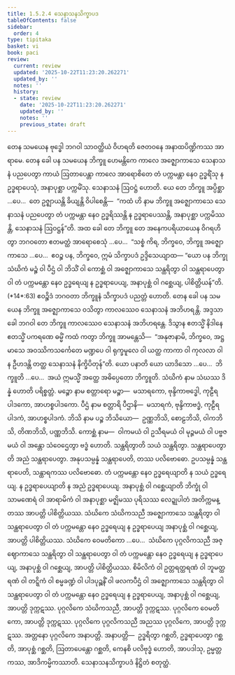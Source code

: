 ```yaml
---
title: 1.5.2.4 သေနာသနသိက္ခာပဒ
tableOfContents: false
sidebar:
  order: 4
type: tipitaka
basket: vi
book: paci
review:
  current: review
  updated: '2025-10-22T11:23:20.262271'
  updated_by: ''
  notes: ''
  history:
  - state: review
    date: '2025-10-22T11:23:20.262271'
    updated_by: ''
    notes: ''
    previous_state: draft
---
```



<ReviewStatus review={frontmatter.review} showDetails={true} />

<HypothesisAnnotation frontmatter={frontmatter} />

<DynamicBreadcrumb />

<Division number="108" book="paci" e="ch" v="2" p="58">

<Paragraph number="380" book="paci">
တေန သမယေန ဗုဒ္ဓေါ ဘဂဝါ သာဝတ္ထိယံ ဝိဟရတိ ဇေတဝနေ အနာထပိဏ္ဍိကဿ အာရာမေ. တေန ခေါ ပန သမယေန ဘိက္ခူ ဟေမန္တိကေ ကာလေ အဇ္ဈောကာသေ သေနာသနံ ပညပေတွာ ကာယံ ဩတာပေန္တာ ကာလေ အာရောစိတေ တံ ပက္ကမန္တာ နေဝ ဥဒ္ဓရိံသု န ဥဒ္ဓရာပေသုံ, အနာပုစ္ဆာ ပက္ကမိံသု. သေနာသနံ ဩဝဋ္ဌံ ဟောတိ. ယေ တေ ဘိက္ခူ အပ္ပိစ္ဆာ …ပေ…  တေ ဥဇ္ဈာယန္တိ ခိယျန္တိ ဝိပါစေန္တိ—  “ကထံ ဟိ နာမ ဘိက္ခူ အဇ္ဈောကာသေ သေနာသနံ ပညပေတွာ တံ ပက္ကမန္တာ နေဝ ဥဒ္ဓရိဿန္တိ န ဥဒ္ဓရာပေဿန္တိ, အနာပုစ္ဆာ ပက္ကမိဿန္တိ, သေနာသနံ ဩဝဋ္ဌန်”တိ.
</Paragraph>

<Paragraph number="381" book="paci">
အထ ခေါ တေ ဘိက္ခူ တေ အနေကပရိယာယေန ဝိဂရဟိတွာ ဘဂဝတော ဧတမတ္ထံ အာရောစေသုံ …ပေ…  “သစ္စံ ကိရ, ဘိက္ခဝေ, ဘိက္ခူ အဇ္ဈောကာသေ …ပေ…  ဧဝဉ္စ ပန, ဘိက္ခဝေ, ဣမံ သိက္ခာပဒံ ဥဒ္ဒိသေယျာထ—
</Paragraph>

</Division>
<Division number="109" book="paci" e="ch" v="2" p="58">

<Paragraph number="382" book="paci">
<Emphasis>“ယော ပန ဘိက္ခု သံဃိကံ မဉ္စံ ဝါ ပီဌံ ဝါ ဘိသိံ ဝါ ကောစ္ဆံ ဝါ အဇ္ဈောကာသေ သန္ထရိတွာ ဝါ သန္ထရာပေတွာ ဝါ တံ ပက္ကမန္တော နေဝ ဥဒ္ဓရေယျ န ဥဒ္ဓရာပေယျ, အနာပုစ္ဆံ ဝါ ဂစ္ဆေယျ, ပါစိတ္တိယန်”</Emphasis>တိ. (*14*:<Emphasis>63</Emphasis>)
</Paragraph>

<Paragraph number="383" book="paci">
ဧဝဉ္စိဒံ ဘဂဝတာ ဘိက္ခူနံ သိက္ခာပဒံ ပညတ္တံ ဟောတိ.
</Paragraph>

</Division>
<Division number="110" book="paci" e="ch" v="2" p="58">

<Paragraph number="384" book="paci">
တေန ခေါ ပန သမယေန ဘိက္ခူ အဇ္ဈောကာသေ ဝသိတွာ ကာလဿေဝ သေနာသနံ အဘိဟရန္တိ. အဒ္ဒသာ ခေါ ဘဂဝါ တေ ဘိက္ခူ ကာလဿေဝ သေနာသနံ အဘိဟရန္တေ. ဒိသွာန ဧတသ္မိံ နိဒါနေ ဧတသ္မိံ ပကရဏေ ဓမ္မိံ ကထံ ကတွာ ဘိက္ခူ အာမန္တေသိ—  “အနုဇာနာမိ, ဘိက္ခဝေ, အဋ္ဌ မာသေ အဝဿိကသင်္ကေတေ မဏ္ဍပေ ဝါ ရုက္ခမူလေ ဝါ ယတ္ထ ကာကာ ဝါ ကုလလာ ဝါ န ဦဟဒန္တိ တတ္ထ သေနာသနံ နိက္ခိပိတုန်”တိ.
</Paragraph>

</Division>
<Division number="111" book="paci" e="ch" v="2" p="58">

<Paragraph number="385" book="paci">
<Emphasis>ယော ပနာ</Emphasis>တိ ယော ယာဒိသော …ပေ…  <Emphasis>ဘိက္ခူ</Emphasis>တိ …ပေ…  အယံ ဣမသ္မိံ အတ္ထေ အဓိပ္ပေတော ဘိက္ခူတိ.
</Paragraph>

<Paragraph number="386" book="paci">
<Emphasis>သံဃိကံ</Emphasis> နာမ သံဃဿ ဒိန္နံ ဟောတိ ပရိစ္စတ္တံ.
</Paragraph>

<Paragraph number="387" book="paci">
<Emphasis>မဉ္စော</Emphasis> နာမ စတ္တာရော မဉ္စာ—  မသာရကော, ဗုန္ဒိကာဗဒ္ဓေါ, ကုဠီရပါဒကော, အာဟစ္စပါဒကော.
</Paragraph>

<Paragraph number="388" book="paci">
<Emphasis>ပီဌံ</Emphasis> နာမ စတ္တာရိ ပီဌာနိ—  မသာရကံ, ဗုန္ဒိကာဗဒ္ဓံ, ကုဠီရပါဒကံ, အာဟစ္စပါဒကံ.
</Paragraph>

<Paragraph number="389" book="paci">
<Emphasis>ဘိသိ</Emphasis> နာမ ပဉ္စ ဘိသိယော—  ဥဏ္ဏဘိသိ, စောဠဘိသိ, ဝါကဘိသိ, တိဏဘိသိ, ပဏ္ဏဘိသိ.
</Paragraph>

<Paragraph number="390" book="paci">
<Emphasis>ကောစ္ဆံ</Emphasis> နာမ—  ဝါကမယံ ဝါ ဥသီရမယံ ဝါ မုဉ္ဇမယံ ဝါ ပဗ္ဗဇမယံ ဝါ အန္တော သံဝေဌေတွာ ဗဒ္ဓံ ဟောတိ.
</Paragraph>

<Paragraph number="391" book="paci">
<Emphasis>သန္ထရိတွာ</Emphasis>တိ သယံ သန္ထရိတွာ.
</Paragraph>

<Paragraph number="392" book="paci">
<Emphasis>သန္ထရာပေတွာ</Emphasis>တိ အညံ သန္ထရာပေတွာ. အနုပသမ္ပန္နံ သန္ထရာပေတိ, တဿ ပလိဗောဓော. ဥပသမ္ပန္နံ သန္ထရာပေတိ, သန္ထာရကဿ ပလိဗောဓော.
</Paragraph>

<Paragraph number="393" book="paci">
<Emphasis>တံ ပက္ကမန္တော နေဝ ဥဒ္ဓရေယျာ</Emphasis>တိ န သယံ ဥဒ္ဓရေယျ.
</Paragraph>

<Paragraph number="394" book="paci">
<Emphasis>န ဥဒ္ဓရာပေယျာ</Emphasis>တိ န အညံ ဥဒ္ဓရာပေယျ.
</Paragraph>

<Paragraph number="395" book="paci">
<Emphasis>အနာပုစ္ဆံ ဝါ ဂစ္ဆေယျာ</Emphasis>တိ ဘိက္ခုံ ဝါ သာမဏေရံ ဝါ အာရာမိကံ ဝါ အနာပုစ္ဆာ မဇ္ဈိမဿ ပုရိသဿ လေဍ္ဍုပါတံ အတိက္ကမန္တဿ အာပတ္တိ ပါစိတ္တိယဿ.
</Paragraph>

</Division>
<Division number="112" book="paci" e="ch" v="2" p="59">

<Paragraph number="396" book="paci">
သံဃိကေ သံဃိကသညီ အဇ္ဈောကာသေ သန္ထရိတွာ ဝါ သန္ထရာပေတွာ ဝါ တံ ပက္ကမန္တော နေဝ ဥဒ္ဓရေယျ န ဥဒ္ဓရာပေယျ အနာပုစ္ဆံ ဝါ ဂစ္ဆေယျ, အာပတ္တိ ပါစိတ္တိယဿ. သံဃိကေ ဝေမတိကော …ပေ…  သံဃိကေ ပုဂ္ဂလိကသညီ အဇ္ဈောကာသေ သန္ထရိတွာ ဝါ သန္ထရာပေတွာ ဝါ တံ ပက္ကမန္တော နေဝ ဥဒ္ဓရေယျ န ဥဒ္ဓရာပေယျ, အနာပုစ္ဆံ ဝါ ဂစ္ဆေယျ, အာပတ္တိ ပါစိတ္တိယဿ.
</Paragraph>

<Paragraph number="397" book="paci">
စိမိလိကံ ဝါ ဥတ္တရတ္ထရဏံ ဝါ ဘူမတ္ထရဏံ ဝါ တဋ္ဋိကံ ဝါ စမ္မခဏ္ဍံ ဝါ ပါဒပုဉ္ဆနိံ ဝါ ဖလကပီဌံ ဝါ အဇ္ဈောကာသေ သန္ထရိတွာ ဝါ သန္ထရာပေတွာ ဝါ တံ ပက္ကမန္တော နေဝ ဥဒ္ဓရေယျ န ဥဒ္ဓရာပေယျ, အနာပုစ္ဆံ ဝါ ဂစ္ဆေယျ, အာပတ္တိ ဒုက္ကဋဿ. ပုဂ္ဂလိကေ သံဃိကသညီ, အာပတ္တိ ဒုက္ကဋဿ. ပုဂ္ဂလိကေ ဝေမတိကော, အာပတ္တိ ဒုက္ကဋဿ. ပုဂ္ဂလိကေ ပုဂ္ဂလိကသညီ အညဿ ပုဂ္ဂလိကေ, အာပတ္တိ ဒုက္ကဋဿ. အတ္တနော ပုဂ္ဂလိကေ အနာပတ္တိ.
</Paragraph>

</Division>
<Division number="113" book="paci" e="ch" v="2" p="60">

<Paragraph number="398" book="paci">
အနာပတ္တိ—  ဥဒ္ဓရိတွာ ဂစ္ဆတိ, ဥဒ္ဓရာပေတွာ ဂစ္ဆတိ, အာပုစ္ဆံ ဂစ္ဆတိ, ဩတာပေန္တော ဂစ္ဆတိ, ကေနစိ ပလိဗုဒ္ဓံ ဟောတိ, အာပဒါသု, ဥမ္မတ္တကဿ, အာဒိကမ္မိကဿာတိ.

</Paragraph>
</Division>

<Paragraph number="399" type="center" book="paci">
သေနာသနသိက္ခာပဒံ နိဋ္ဌိတံ စတုတ္ထံ.
</Paragraph>